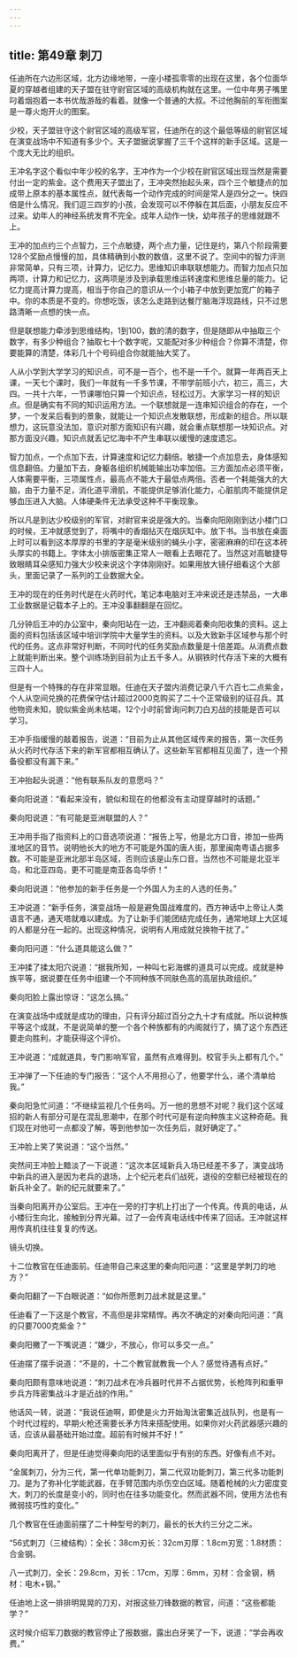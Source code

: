 ```yaml
---
---
---
```

title: 第49章 刺刀
---



任迪所在六边形区域，北方边缘地带，一座小楼孤零零的出现在这里，各个位面华夏的穿越者组建的天子盟在驻守尉官区域的高级机构就在这里。一位中年男子嘴里叼着烟抱着一本书优哉游哉的看着。就像一个普通的大叔。不过他胸前的军衔图案是一尊火炮开火的图案。

少校，天子盟驻守这个尉官区域的高级军官，任迪所在的这个最低等级的尉官区域在演变战场中不知道有多少个。天子盟据说掌握了三千个这样的新手区域。这是一个庞大无比的组织。

王冲名字这个看似中年少校的名字，王冲作为一个少校在尉官区域出现当然是需要付出一定的紫金。这个费用天子盟出了，王冲突然抬起头来，四个三个敏捷点的加成带上原本的基本属性点，就代表每一个动作完成的时间是常人是四分之一。快四倍是什么情况，我们逗三四岁的小孩，会发现可以不停躲在其后面，小朋友反应不过来。幼年人的神经系统发育不完全。成年人动作一快，幼年孩子的思维就跟不上。

王冲的加点约三个点智力，三个点敏捷，两个点力量，记住是约，第八个阶段需要128个奖励点慢慢的加，具体精确到小数的数值，这里不说了。空间中的智力评测非常简单，只有三项，计算力，记忆力。思维知识串联联想能力。而智力加点只加两项，计算力和记忆力，这两项是涉及到承载思维运转速度和思维总量的能力。记忆力提高计算力提高，相当于你自己的意识从一个小箱子中放到更加宽广的箱子中。你的本质是不变的。你想吃饭，该怎么走路到达餐厅脑海浮现路线，只不过思路清晰一点想的快一点。

但是联想能力牵涉到思维结构，1到100，数的清的数字，但是随即从中抽取三个数字，有多少种组合？抽取七十个数字呢，又能配对多少种组合？你算不清楚，你要能算的清楚，体彩几十个号码组合你就能抽大奖了。

人从小学到大学学习的知识点，可不是一百个，也不是一千个。就算一年两百天上课，一天七个课时，我们一年就有一千多节课，不带学前班小六，初三，高三，大四。一共十六年，一节课哪怕只算一个知识点，轻松过万。大家学习一样的知识点。但是确实有不同的知识运用方法。一个联想就是一连串知识组合的存在，一个梦，一个发呆后看到的景象，就能让一个知识点发散联想，形成新的组合。所以联想力，这玩意没法加，意识对那方面知识有兴趣，就会重点联想那一块知识点。对那方面没兴趣，知识点就丢记忆海中不产生串联以缓慢的速度遗忘。

智力加点，一个点加下去，计算速度和记忆力翻倍。敏捷一个点加息去，身体感知信息翻倍。力量加下去，身躯各组织机械能输出功率加倍。三方面加点必须平衡，人体需要平衡，三项属性点，最高点不能大于最低点两倍。否者一个耗能强大的大脑，由于力量不足，消化道平滑肌，不能提供足够消化能力，心脏肌肉不能提供足够血压进入大脑。人体硬条件无法承受这种不平衡现象。

所以凡是到达少校级别的军官，对尉官来说是强大的。当秦向阳刚刚到达小楼门口的时候，王冲就感觉到了，将嘴中的香烟拈灭在烟灰缸中。放下书。当书放在桌面上时可以看到这本厚厚的书里的字是毫米级别的蝇头小字，密密麻麻的印在这本砖头厚实的书籍上。字体太小排版密集正常人一眼看上去眼花了。当然这对高敏捷导致眼睛耳朵感知力强大少校来说这个字体刚刚好。如果用放大镜仔细看这个大部头，里面记录了一系列的工业数据大全。

王冲的现在的任务时代是在火药时代，笔记本电脑对王冲来说还是违禁品，一大串工业数据是记载本子上的。王冲没事翻翻是在回忆。

几分钟后王冲的办公室中，秦向阳站在一边，王冲翻阅着秦向阳收集的资料。这上面的资料包括该区域中培训学院中大量学生的资料。以及大致新手区域参与那个时代的任务。这点非常好判断，不同时代的任务奖励点数量是十倍差距。从消费点数上就能判断出来。整个训练场到目前为止五千多人。从钢铁时代存活下来的大概有三四十人。

但是有一个特殊的存在非常显眼。任迪在天子盟内消费记录八千六百七二点紫金，个人从空间兑换的花费保守估计超过2000克购买了二十个正常级别的征召兵。其他物资未知，貌似紫金尚未枯竭，12个小时前曾询问刺刀白刃战的技能是否可以学习。

王冲手指缓慢的敲着报告，说道：“目前为止从其他区域传来的报告，第一次任务从火药时代存活下来的新军官都相互确认了。这些新军官都相互见面了，连一个预备役都没有漏下来。”

王冲抬起头说道：“他有联系队友的意愿吗？”

秦向阳说道：“看起来没有，貌似和现在的他都没有主动提穿越时的话题。”

秦向阳说道：“有可能是亚洲联盟的人？”

王冲用手指了指资料上的口音选项说道：“报告上写，他是北方口音，掺加一些两淮地区的音节。说明他长大的地方不可能是外国的唐人街，那里闽南粤语占据多数。不可能是亚洲北部半岛区域，否则应该是山东口音。当然也不可能是北亚半岛，和北亚四岛，更不可能是南亚各岛华侨！”

秦向阳说道：“他参加的新手任务是一个外国人为主的人选的任务。”

王冲说道：“新手任务，演变战场一般是避免国战难度的。西方神话中上帝让人类语言不通，通天塔就难以建成。为了让新手们能团结完成任务，通常地球上大区域的人都是分在一起的。出现这种情况，说明有人用成就兑换物干扰了。”

秦向阳问道：“什么道具能这么做？”

王冲揉了揉太阳穴说道：“据我所知，一种叫七彩海螺的道具可以完成。成就是种族平等，据说要在任务中组建一个不同种族不同肤色高的高层执政组织。”

秦向阳脸上露出惊讶：“这怎么搞。”

在演变战场中成就是成功的理由，只有评分超过百分之九十才有成就。所以说种族平等这个成就，不是说简单的整一个各个种族都有的内阁就行了，搞了这个东西还要走向胜利，才能获得这个评价。

王冲说道：“成就道具，专门影响军官，虽然有点难得到。校官手头上都有几个。”

王冲弹了一下任迪的专门报告：“这个人不用担心了，他要学什么，递个清单给我。”

秦向阳急忙问道：“不继续监视几个任务吗。万一他的思想不对呢？我们这个区域招的新人有部分可是在混乱思潮中，在那个时代可是有逆向种族主义这种奇葩。我们现在对他可一点都没了解，等到他参加一次任务后，就好确定了。”

王冲脸上笑了笑说道：“这个当然。”

突然间王冲脸上黯淡了一下说道：“这次本区域新兵入场已经差不多了，演变战场中新兵的进入是因为老兵的退场，上个纪元老兵们战死，退役的空额已经被现在的新兵补全了。新的纪元就要来了。”

当秦向阳离开办公室后。王冲在一旁的打字机上打出了一个传真。传真的电话，从小楼衍生向北，接触到分界光幕。过了一会传真电话线中传来了回话。王冲就这样用传真机往往复复的传送。

镜头切换。

十二位教官在任迪面前。任迪带自己来这里的秦向阳问道：“这里是学刺刀的地方？”

秦向阳翻了一下白眼说道：“如你所愿刺刀战术就是这里。”

任迪看了一下这是个教官，不高但是非常精悍。再次不确定的对秦向阳问道：“真的只要7000克紫金？”

秦向阳撇了一下嘴说道：“嫌少，不放心，你可以多交一点。”

任迪摆了摆手说道：“不是的，十二个教官就教我一个人？感觉待遇有点好。”

秦向阳颇有意味地说道：“刺刀战术在冷兵器时代并不占据优势，长枪阵列和重甲步兵方阵密集战斗才是近战的作用。”

他话风一转，说道：“我说任迪啊，即使是火力开始淘汰密集近战队列，也是有一个时代过程的，早期火枪还需要长矛方阵来搭配使用。如果你对火药武器感兴趣的话，应该从最基础开始过度。超前有时候并不好！”

秦向阳离开了，但是任迪觉得秦向阳的话里面似乎有别的东西。好像有点不对。

“金属刺刀，分为三代，第一代单功能刺刀，第二代双功能刺刀，第三代多功能刺刀。是为了弥补化学能武器，在手臂范围内杀伤空白区域。随着枪械的火力密度变大，刺刀的长度是变小的，同时也在往多功能变化。然而武器不同，使用方法也有微弱技巧性的变化。”

几个教官在任迪面前摆了二十种型号的刺刀，最长的长大约三分之二米。

“56式刺刀（三棱结构）：全长：38cm刃长：32cm刃厚：1.8cm刃宽：1.8材质：合金钢。

八一式刺刀，全长：29.8cm，刃长：17cm，刃厚：6mm，刃材：合金钢，柄材：电木+钢。”

任迪地上这一排排明晃晃的刀刃，对报这些刀锋数据的教官，问道：“这些都能学？”

这时候介绍军刀数据的教官停止了报数据，露出白牙笑了一下，说道：“学会再收费。”